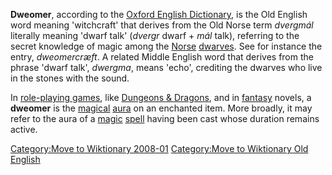 {{merge|dweomer}}
[[Category:Move to Wiktionary 2008-01]]
[[Category:Move to Wiktionary Old English]]
{{User:Dmcdevit/TWOld English}}

'''Dweomer''', according to the [[Oxford English Dictionary]], is the Old English word meaning 'witchcraft' that derives from the Old Norse term ''dvergmál'' literally meaning 'dwarf talk' (''dvergr'' dwarf + ''mál'' talk), referring to the secret knowledge of magic among the [[Norse]] [[dwarves]]. See for instance the entry, ''dweomercræft''. A related Middle English word that derives from the phrase 'dwarf talk', ''dwergma'', means 'echo', crediting the dwarves who live in the stones with the sound.

In [[role-playing game]]s, like [[Dungeons & Dragons]], and in [[fantasy]] novels, a '''dweomer''' is the [[magical]] [[aura]] on an enchanted item. More broadly, it may refer to the aura of a [[magic]] [[spell]] having been cast whose duration remains active.